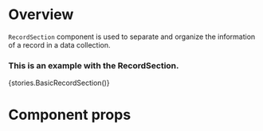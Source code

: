 
<Meta title="Modules/Record/Components/RecordSection" component={RecordSection} />

# Overview

`RecordSection` component is used to separate and organize the information of a record in a data collection.

### This is an example with the RecordSection.

<Preview>
    <Story name="RecordSection">{stories.BasicRecordSection()}</Story>
</Preview>

# Component props

<Props of={RecordSection} />
